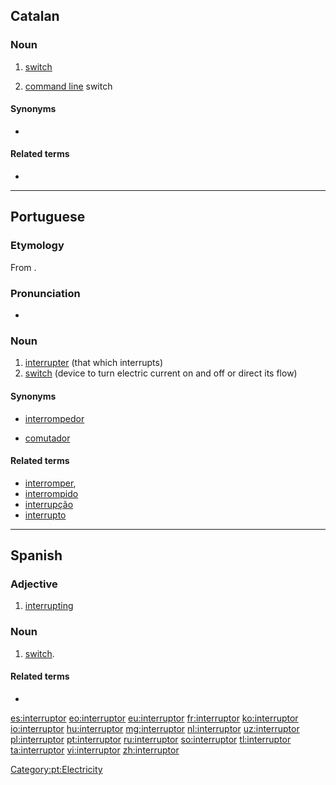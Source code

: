 ==Catalan==

===Noun===
{{ca-noun|m}}

# [[switch]]
# {{lb|ca|computing}} [[command line]] switch

====Synonyms====
* {{sense|command line switch}} {{l|ca|opció}}

====Related terms====
* {{l|ca|interrompre}}

----

==Portuguese==
{{wikipedia|lang=pt}}

===Etymology===
From {{etyl|la|pt}} {{m|la|interruptor}}.

===Pronunciation===
* {{a|South Brazil}} {{IPA|/ˌĩ.te.hup.ˈtoɻ/||/ˌĩ.te.ˌhu.pi.ˈtoɻ/|lang=pt}}

===Noun===
{{pt-noun|m|es}}

# [[interrupter]] (that which interrupts)
# [[switch]] (device to turn electric current on and off or direct its flow)

====Synonyms====
* {{sense|that which interrupts}} [[interrompedor]]
* {{sense|device}} [[comutador]]

====Related terms====
* [[interromper]],
* [[interrompido]]
* [[interrupção]]
* [[interrupto]]

[[Category:pt:Electricity]]

----

==Spanish==

===Adjective===
{{es-adj|f=interruptora|mpl=interruptores|fpl=interruptoras}}

# [[interrupting]]

===Noun===
{{es-noun|m|es}}

# [[switch]].

====Related terms====
* {{l|es|interrumpir}}

[[es:interruptor]]
[[eo:interruptor]]
[[eu:interruptor]]
[[fr:interruptor]]
[[ko:interruptor]]
[[io:interruptor]]
[[hu:interruptor]]
[[mg:interruptor]]
[[nl:interruptor]]
[[uz:interruptor]]
[[pl:interruptor]]
[[pt:interruptor]]
[[ru:interruptor]]
[[so:interruptor]]
[[tl:interruptor]]
[[ta:interruptor]]
[[vi:interruptor]]
[[zh:interruptor]]